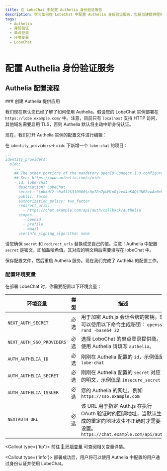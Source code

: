 ```yaml
---
title: 在 LobeChat 中配置 Authelia 身份验证服务
description: 学习如何在 LobeChat 中配置 Authelia 身份验证服务，包括创建提供程序、配置环境变量和部署 LobeChat。详细步骤和必要环境变量设置。
tags:
  - Authelia
  - 身份验证
  - 单点登录
  - 环境变量
  - LobeChat
---
```


# 配置 Authelia 身份验证服务

## Authelia 配置流程

<Steps>
### 创建 Authelia 提供应用

我们现在默认您已经了解了如何使用 Authelia。假设您的 LobeChat 实例部署在 `https://lobe.example.com/` 中。注意，目前只有 `localhost` 支持 HTTP 访问，其他域名需要启用 TLS，否则 Authelia 默认将主动中断身份认证。

现在，我们打开 Authelia 实例的配置文件进行编辑：

在 `identity_providers`-> `oidc` 下新增一个 `lobe-chat` 的项目：

```yaml
...
identity_providers:
  oidc:
    ...
    ## The other portions of the mandatory OpenID Connect 1.0 configuration go here.
    ## See: https://www.authelia.com/c/oidc
    - id: lobe-chat
      description: LobeChat
      secret: '$pbkdf2-sha512$310000$c8p78n7pUMln0jzvd4aK4Q$JNRBzwAo0ek5qKn50cFzzvE9RXV88h1wJn5KGiHrD0YKtZaR/nCb2CJPOsKaPK0hjf.9yHxzQGZziziccp6Yng'  # The digest of 'insecure_secret'.
      public: false
      authorization_policy: two_factor
      redirect_uris:
        - https://chat.example.com/api/auth/callback/authelia
      scopes:
        - openid
        - profile
        - email
      userinfo_signing_algorithm: none
```

请您确保 `secret` 和 `redirect_urls` 替换成您自己的值。注意！Authelia 中配置 `secret` 是密文，即加盐哈希值。其对应的明文稍后需要填写在 lobeChat 中。

保存配置文件，然后重启 Authelia 服务。现在我们完成了 Authelia 的配置工作。

### 配置环境变量

在部署 LobeChat 时，你需要配置以下环境变量：

| 环境变量 | 类型 | 描述 |
| --- | --- | --- |
| `NEXT_AUTH_SECRET` | 必选 | 用于加密 Auth.js 会话令牌的密钥。您可以使用以下命令生成秘钥： `openssl rand -base64 32` |
| `NEXT_AUTH_SSO_PROVIDERS` | 必选 | 选择 LoboChat 的单点登录提供商。使用 Authelia 请填写 `authelia`。 |
| `AUTH_AUTHELIA_ID` | 必选 | 刚刚在 Authelia 配置的 `id`，示例值是 `lobe-chat` |
| `AUTH_AUTHELIA_SECRET` | 必选 | 刚刚在 Authelia 配置的 `secret` 对应的明文，示例值是 `insecure_secret` |
| `AUTH_AUTHELIA_ISSUER` | 必选 | 您的 Authelia 的网址，例如 `https://sso.example.com` |
| `NEXTAUTH_URL` | 必选 | 该 URL 用于指定 Auth.js 在执行 OAuth 验证时的回调地址，当默认生成的重定向地址发生不正确时才需要设置。`https://chat.example.com/api/auth` |

  <Callout type={'tip'}>
    前往 [📘 环境变量](/zh/docs/self-hosting/environment-variable#Authelia) 可查阅相关变量详情。

</Callout>
</Steps>

<Callout type={'info'}>
  部署成功后，用户将可以使用 Authelia 中配置的用户通过身份认证并使用 LobeChat。
</Callout>
